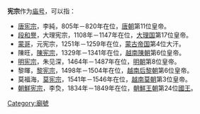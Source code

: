 '''宪宗'''作为[[庙号|庙号]]，可以指：

* [[唐宪宗|唐宪宗]]，李純，805年－820年在位，[[唐朝|唐朝]]第11位皇帝。
* [[段和譽|段和譽]]，大理宪宗，1108年－1147年在位，[[大理国|大理国]]第17位皇帝。
* [[蒙哥|蒙哥]]，元宪宗，1251年－1259年在位，[[蒙古帝国|蒙古帝国]]第4位大汗。
* 陳旺，[[陳宪宗|陳宪宗]]，1329年－1341年在位，[[越南|越南]][[越南陳朝|陳朝]]第6位皇帝。
* [[明宪宗|明宪宗]]，朱见深，1464年－1487年在位，[[明朝|明朝]]第8位皇帝。
* 黎暉，[[黎宪宗|黎宪宗]]，1498年－1504年在位，[[越南|越南]][[后黎朝|后黎朝]]第6位皇帝。
* 莫福海，[[莫宪宗|莫宪宗]]，1541年－1546年在位，[[越南|越南]][[莫朝|莫朝]]第3位皇帝。
* [[朝鮮宪宗|朝鮮宪宗]]，李烉，1834年－1849年在位，[[朝鮮王朝|朝鮮王朝]]第24位[[國王|國王]]。

{{disambig|cat=廟號消歧義}}


[[Category:廟號|Category:廟號]]